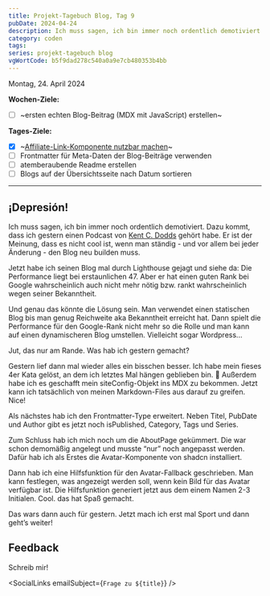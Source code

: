 ---
title: Projekt-Tagebuch Blog, Tag 9
pubDate: 2024-04-24
description: Ich muss sagen, ich bin immer noch ordentlich demotiviert. Dazu kommt, dass ich gestern einen Podcast von Kent C. Dodds gehört habe. Er ist der Meinung, dass es nicht cool ist, wenn man ständig...
category: coden
tags:
series: projekt-tagebuch blog
vgWortCode: b5f9dad278c540a0a9e7cb480353b4bb
---

Montag, 24. April 2024

**Wochen-Ziele:**

- [ ] ~ersten echten Blog-Beitrag (MDX mit JavaScript) erstellen~

**Tages-Ziele:**

- [x] ~[Affiliate-Link-Komponente nutzbar machen](#)~
- [ ] Frontmatter für Meta-Daten der Blog-Beiträge verwenden
- [ ] atemberaubende Readme erstellen
- [ ] Blogs auf der Übersichtsseite nach Datum sortieren

---

## ¡Depresión!

Ich muss sagen, ich bin immer noch ordentlich demotiviert. Dazu kommt, dass ich gestern einen Podcast von [Kent C. Dodds](http://kentcdodds.com/) gehört habe. Er ist der Meinung, dass es nicht cool ist, wenn man ständig - und vor allem bei jeder Änderung - den Blog neu builden muss.

Jetzt habe ich seinen Blog mal durch Lighthouse gejagt und siehe da: Die Performance liegt bei erstaunlichen 47. Aber er hat einen guten Rank bei Google wahrscheinlich auch nicht mehr nötig bzw. rankt wahrscheinlich wegen seiner Bekanntheit.

Und genau das könnte die Lösung sein. Man verwendet einen statischen Blog bis man genug Reichweite aka Bekanntheit erreicht hat. Dann spielt die Performance für den Google-Rank nicht mehr so die Rolle und man kann auf einen dynamischeren Blog umstellen. Vielleicht sogar Wordpress...

Jut, das nur am Rande. Was hab ich gestern gemacht?

Gestern lief dann mal wieder alles ein bisschen besser. Ich habe mein fieses 4er Kata gelöst, an dem ich letztes Mal hängen geblieben bin. 💪 Außerdem habe ich es geschafft mein siteConfig-Objekt ins MDX zu bekommen. Jetzt kann ich tatsächlich von meinen Markdown-Files aus darauf zu greifen. Nice!

Als nächstes hab ich den Frontmatter-Type erweitert. Neben Titel, PubDate und Author gibt es jetzt noch isPublished, Category, Tags und Series.

Zum Schluss hab ich mich noch um die AboutPage gekümmert. Die war schon demomäßig angelegt und musste “nur” noch angepasst werden. Dafür hab ich als Erstes die Avatar-Komponente von shadcn installiert.

Dann hab ich eine Hilfsfunktion für den Avatar-Fallback geschrieben. Man kann festlegen, was angezeigt werden soll, wenn kein Bild für das Avatar verfügbar ist. Die Hilfsfunktion generiert jetzt aus dem einem Namen 2-3 Initialen. Cool. das hat Spaß gemacht.

Das wars dann auch für gestern. Jetzt mach ich erst mal Sport und dann geht’s weiter!

## Feedback

<Accordion>
Schreib mir!

<SocialLinks emailSubject={`Frage zu ${title}`} />

</Accordion>
